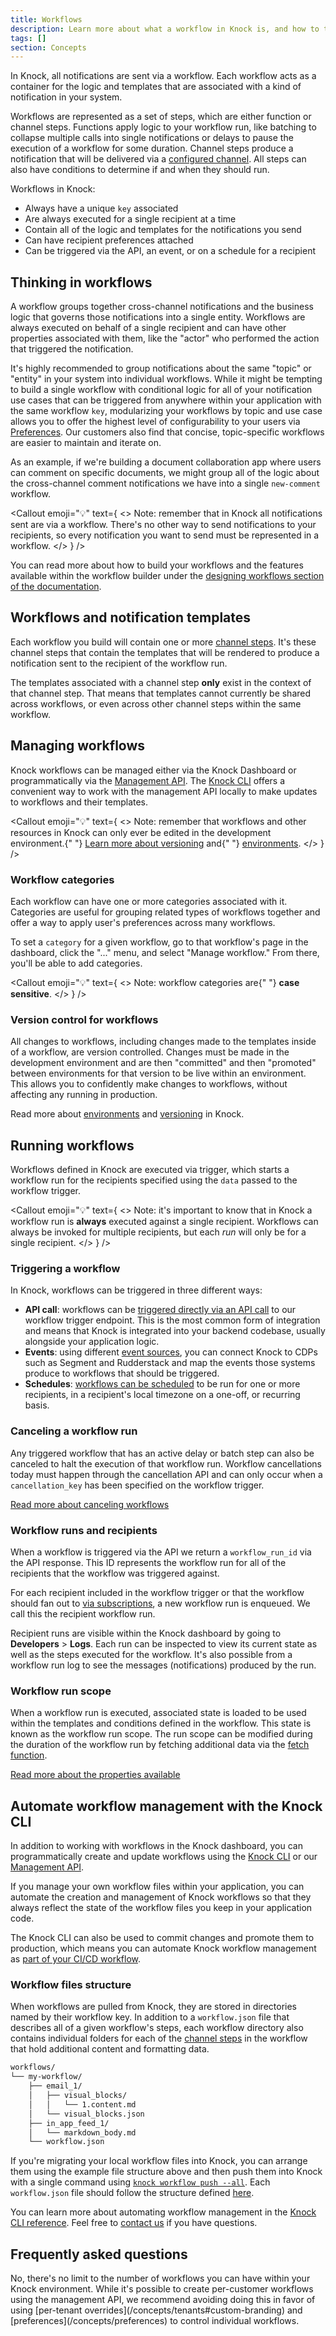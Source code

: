 ```yaml
---
title: Workflows
description: Learn more about what a workflow in Knock is, and how to think about grouping together your cross-channel notifications into different workflows.
tags: []
section: Concepts
---
```


In Knock, all notifications are sent via a workflow. Each workflow acts as a container for the logic and templates that are associated with a kind of notification in your system.

Workflows are represented as a set of steps, which are either function or channel steps. Functions apply logic to your workflow run, like batching to collapse multiple calls into single notifications or delays to pause the execution of a workflow for some duration. Channel steps produce a notification that will be delivered via a [configured channel](/concepts/channels). All steps can also have conditions to determine if and when they should run.

Workflows in Knock:

- Always have a unique `key` associated
- Are always executed for a single recipient at a time
- Contain all of the logic and templates for the notifications you send
- Can have recipient preferences attached
- Can be triggered via the API, an event, or on a schedule for a recipient

## Thinking in workflows

A workflow groups together cross-channel notifications and the business logic that governs those notifications into a single entity. Workflows are always executed on behalf of a single recipient and can have other properties associated with them, like the "actor" who performed the action that triggered the notification.

It's highly recommended to group notifications about the same "topic" or "entity" in your system into individual workflows. While it might be tempting to build a single workflow with conditional logic for all of your notification use cases that can be triggered from anywhere within your application with the same workflow `key`, modularizing your workflows by topic and use case allows you to offer the highest level of configurability to your users via [Preferences](/concepts/preferences). Our customers also find that concise, topic-specific workflows are easier to maintain and iterate on.

As an example, if we're building a document collaboration app where users can comment on specific documents, we might group all of the logic about the cross-channel comment notifications we have into a single `new-comment` workflow.

<Callout
  emoji="💡"
  text={
    <>
      <span className="font-bold">Note:</span> remember that in Knock all
      notifications sent are via a workflow. There's no other way to send
      notifications to your recipients, so every notification you want to send
      must be represented in a workflow.
    </>
  }
/>

You can read more about how to build your workflows and the features available within the workflow builder under the [designing workflows section of the documentation](/designing-workflows).

## Workflows and notification templates

Each workflow you build will contain one or more [channel steps](/designing-workflows/channel-step). It's these channel steps that contain the templates that will be rendered to produce a notification sent to the recipient of the workflow run.

The templates associated with a channel step **only** exist in the context of that channel step. That means that templates cannot currently be shared across workflows, or even across other channel steps within the same workflow.

## Managing workflows

Knock workflows can be managed either via the Knock Dashboard or programmatically via the [Management API](/mapi). The [Knock CLI](/cli) offers a convenient way to work with the management API locally to make updates to workflows and their templates.

<Callout
  emoji="💡"
  text={
    <>
      <span className="font-bold">Note:</span> remember that workflows and other
      resources in Knock can only ever be edited in the development environment.{" "}
      <a href="/concepts/commits">Learn more about versioning</a> and{" "}
      <a href="/concepts/environments">environments</a>.
    </>
  }
/>

### Workflow categories

Each workflow can have one or more categories associated with it. Categories are useful for grouping related types of workflows together and offer a way to apply user's preferences across many workflows.

To set a `category` for a given workflow, go to that workflow's page in the dashboard, click the "..." menu, and select "Manage workflow." From there, you'll be able to add categories.

<Callout
  emoji="💡"
  text={
    <>
      <span className="font-bold">Note:</span> workflow categories are{" "}
      <strong>case sensitive</strong>.
    </>
  }
/>

### Version control for workflows

All changes to workflows, including changes made to the templates inside of a workflow, are version controlled. Changes must be made in the development environment and are then "committed" and then "promoted" between environments for that version to be live within an environment. This allows you to confidently make changes to workflows, without affecting any running in production.

Read more about [environments](/concepts/environments) and [versioning](/concepts/commits) in Knock.

## Running workflows

Workflows defined in Knock are executed via trigger, which starts a workflow run for the recipients specified using the `data` passed to the workflow trigger.

<Callout
  emoji="💡"
  text={
    <>
      <span className="font-bold">Note:</span> it's important to know that in
      Knock a workflow run is <strong>always</strong> executed against a single
      recipient. Workflows can always be invoked for multiple recipients, but
      each <em>run</em> will only be for a single recipient.
    </>
  }
/>

### Triggering a workflow

In Knock, workflows can be triggered in three different ways:

- **API call**: workflows can be [triggered directly via an API call](/send-notifications/triggering-workflows) to our workflow trigger endpoint. This is the most common form of integration and means that Knock is integrated into your backend codebase, usually alongside your application logic.
- **Events**: using different [event sources](/integrations/sources/overview/), you can connect Knock to CDPs such as Segment and Rudderstack and map the events those systems produce to workflows that should be triggered.
- **Schedules**: [workflows can be scheduled](/concepts/schedules) to be run for one or more recipients, in a recipient's local timezone on a one-off, or recurring basis.

### Canceling a workflow run

Any triggered workflow that has an active delay or batch step can also be canceled to halt the execution of that workflow run. Workflow cancellations today must happen through the cancellation API and can only occur when a `cancellation_key` has been specified on the workflow trigger.

[Read more about canceling workflows](/send-notifications/canceling-workflows)

### Workflow runs and recipients

When a workflow is triggered via the API we return a `workflow_run_id` via the API response. This ID represents the workflow run for all of the recipients that the workflow was triggered against.

For each recipient included in the workflow trigger or that the workflow should fan out to [via subscriptions](/send-and-manage-data/subscriptions), a new workflow run is enqueued. We call this the recipient workflow run.

Recipient runs are visible within the Knock dashboard by going to **Developers** > **Logs**. Each run can be inspected to view its current state as well as the steps executed for the workflow. It's also possible from a workflow run log to see the messages (notifications) produced by the run.

### Workflow run scope

When a workflow run is executed, associated state is loaded to be used within the templates and conditions defined in the workflow. This state is known as the workflow run scope. The run scope can be modified during the duration of the workflow run by fetching additional data via the [fetch function](/designing-workflows/fetch-function).

[Read more about the properties available](/designing-workflows/template-editor/variables)

## Automate workflow management with the Knock CLI

In addition to working with workflows in the Knock dashboard, you can programmatically create and update workflows using the [Knock CLI](/developer-tools/knock-cli) or our [Management API](/developer-tools/management-api).

If you manage your own workflow files within your application, you can automate the creation and management of Knock workflows so that they always reflect the state of the workflow files you keep in your application code.

The Knock CLI can also be used to commit changes and promote them to production, which means you can automate Knock workflow management as [part of your CI/CD workflow](/developer-tools/integrating-into-cicd).

### Workflow files structure

When workflows are pulled from Knock, they are stored in directories named by their workflow key. In addition to a `workflow.json` file that describes all of a given workflow's steps, each workflow directory also contains individual folders for each of the [channel steps](/designing-workflows/channel-step) in the workflow that hold additional content and formatting data.

```txt title="Local workflow files structure"
workflows/
└── my-workflow/
    ├── email_1/
    │   ├── visual_blocks/
    │   │   └── 1.content.md
    │   └── visual_blocks.json
    ├── in_app_feed_1/
    │   └── markdown_body.md
    └── workflow.json
```

If you're migrating your local workflow files into Knock, you can arrange them using the example file structure above and then push them into Knock with a single command using [`knock workflow push --all`](/cli#workflow-push). Each `workflow.json` file should follow the structure defined [here](/mapi#workflows-object).

You can learn more about automating workflow management in the [Knock CLI reference](/cli). Feel free to <a href="mailto:support@knock.app">contact us</a> if you have questions.

## Frequently asked questions

<AccordionGroup>
  <Accordion title="Is there a limit to the number of workflows I can have in Knock?">
    No, there's no limit to the number of workflows you can have within your
    Knock environment.
  </Accordion>
  <Accordion title="Can I create per-tenant/per-customer workflows?">
    While it's possible to create per-customer workflows using the management
    API, we recommend avoiding doing this in favor of using [per-tenant
    overrides](/concepts/tenants#custom-branding) and
    [preferences](/concepts/preferences) to control individual workflows.
  </Accordion>
</AccordionGroup>

